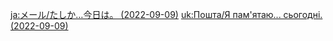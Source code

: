 {{Mail
|title   = I Remember... Today.
|sender  = Razor
|date    = 2022-09-09
|text    = '''*sniff*''' It's been some time since I last smelled you. Missed you, a bit.

I got stronger. I talked more, and ate a lot of meat.

Did you eat good food, too?

I like this meat, for you. Together, we get stronger.
|items   = Raw Meat*10,Puppy-Paw Hash Brown*1
|type    = Birthday
|character = Razor
}}

[[ja:メール/たしか…今日は。 (2022-09-09)]]
[[uk:Пошта/Я пам'ятаю... сьогодні. (2022-09-09)]]